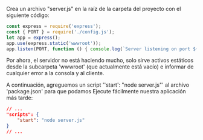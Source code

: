 Crea un archivo "server.js" en la raíz de la carpeta del proyecto con el siguiente código:

```js title="server.js"
const express = require('express');
const { PORT } = require('./config.js');
let app = express();
app.use(express.static('wwwroot'));
app.listen(PORT, function () { console.log(`Server listening on port ${PORT}...`); });
```

Por ahora, el servidor no está haciendo mucho, solo sirve activos estáticos desde la subcarpeta 'wwwroot'
(que actualmente está vacío) e informar de cualquier error a la consola y al cliente.

A continuación, agreguemos un script ''start': "node server.js"' al archivo 'package.json' para que podamos
Ejecute fácilmente nuestra aplicación más tarde:

```json
// ...
"scripts": {
    "start": "node server.js"
}
// ...
```
